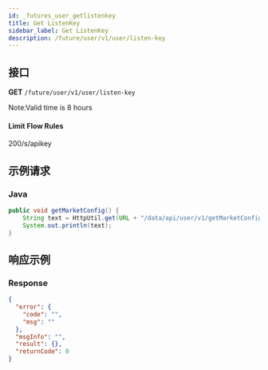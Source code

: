 ```yaml
---
id: _futures_user_getlistenkey
title: Get ListenKey
sidebar_label: Get ListenKey
description: /future/user/v1/user/listen-key
---
```


## 接口

**GET** `/future/user/v1/user/listen-key`

Note:Valid time is 8 hours

#### **Limit Flow Rules**

200/s/apikey

## 示例请求

### Java

```java
public void getMarketConfig() {
	String text = HttpUtil.get(URL + "/data/api/user/v1/getMarketConfig");
	System.out.println(text);
}
```

## 响应示例

### Response

```json
{
  "error": {
    "code": "",
    "msg": ""
  },
  "msgInfo": "",
  "result": {},
  "returnCode": 0
}
```
